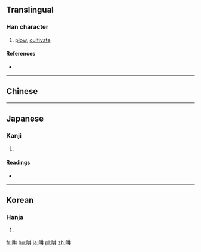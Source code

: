 ==Translingual==

===Han character===
{{Han char|rn=102|rad=田|as=04|sn=9|four=|canj=WTT,XWTT}}

# [[plow]], [[cultivate]]

====References====
* {{Han ref|kx=0760.160|dkj=21773|dj=1170.090|hdz=42531.070|uh=754A|ud=30026}}

----

==Chinese==
{{zh-see|耕|v}}

----

==Japanese==

===Kanji===
{{ja-kanji|grade=|rs=田04}}

# {{defn|lang=ja|sort=田04}}

====Readings====
* {{ja-readings|on=[[こう]] (kō)|kun=[[たがやす]] (tagayasu)|nanori=}}

----

==Korean==

===Hanja===
{{ko-hanja|hangeul=경|eumhun=|rv=gyeong|mr=kyŏng|y=kyeng}}

# {{defn|lang=ko|sort=田04}}

[[fr:畊]]
[[hu:畊]]
[[ja:畊]]
[[pl:畊]]
[[zh:畊]]